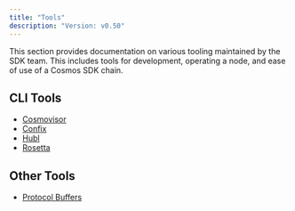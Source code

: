 ```yaml
---
title: "Tools"
description: "Version: v0.50"
---
```


This section provides documentation on various tooling maintained by the SDK team. This includes tools for development, operating a node, and ease of use of a Cosmos SDK chain.

## CLI Tools[​](#cli-tools "Direct link to CLI Tools")

* [Cosmovisor](/sdk/v0.50/build/tooling/cosmovisor)
* [Confix](/sdk/v0.50/build/tooling/confix)
* [Hubl](/sdk/v0.50/build/tooling/hubl)
* [Rosetta](/sdk/v0.50/user/run-node/rosetta)

## Other Tools[​](#other-tools "Direct link to Other Tools")

* [Protocol Buffers](/sdk/v0.50/build/tooling/protobuf)
